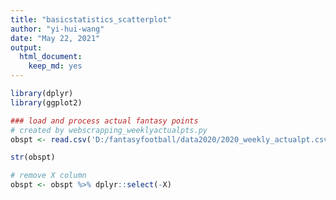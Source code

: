 ```yaml
---
title: "basicstatistics_scatterplot"
author: "yi-hui-wang"
date: "May 22, 2021"
output: 
  html_document: 
    keep_md: yes
---
```


```r
library(dplyr)
library(ggplot2)

### load and process actual fantasy points
# created by webscrapping_weeklyactualpts.py
obspt <- read.csv('D:/fantasyfootball/data2020/2020_weekly_actualpt.csv')

str(obspt)

# remove X column
obspt <- obspt %>% dplyr::select(-X)

```

